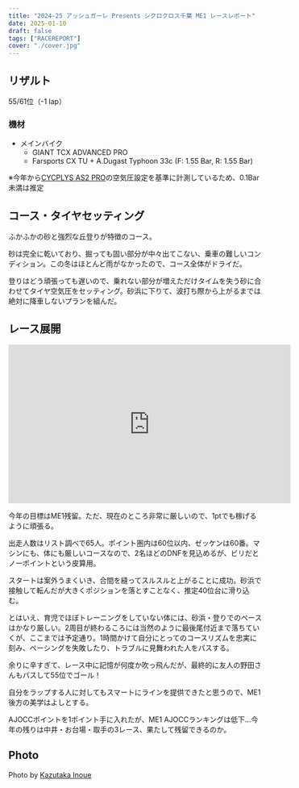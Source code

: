 ```yaml
---
title: "2024-25 アッシュガーレ Presents シクロクロス千葉 ME1 レースレポート"
date: 2025-01-10
draft: false
tags: ["RACEREPORT"]
cover: "./cover.jpg"
---
```


## リザルト

55/61位（-1 lap）

### 機材

- メインバイク
  - GIANT TCX ADVANCED PRO
  - Farsports CX TU + A.Dugast Typhoon 33c (F: 1.55 Bar, R: 1.55 Bar)

※今年から[CYCPLYS AS2 PRO](https://amzn.to/3XXh90k)の空気圧設定を基準に計測しているため、0.1Bar未満は推定

## コース・タイヤセッティング

ふかふかの砂と強烈な丘登りが特徴のコース。

砂は完全に乾いており、掘っても固い部分が中々出てこない、乗車の難しいコンディション。この冬はほとんど雨がなかったので、コース全体がドライだ。

登りはどう頑張っても遅いので、乗れない部分が増えただけタイムを失う砂に合わせてタイヤ空気圧をセッティング。砂浜に下りて、波打ち際から上がるまでは絶対に降車しないプランを組んだ。

## レース展開

<iframe width="560" height="315" src="https://www.youtube.com/embed/jFew-y9Se94?si=QuJaOW8_fOBzc6HQ" title="YouTube video player" frameborder="0" allow="accelerometer; autoplay; clipboard-write; encrypted-media; gyroscope; picture-in-picture; web-share" referrerpolicy="strict-origin-when-cross-origin" allowfullscreen></iframe>

今年の目標はME1残留。ただ、現在のところ非常に厳しいので、1ptでも稼げるように頑張る。

出走人数はリスト調べで65人。ポイント圏内は60位以内、ゼッケンは60番。マシンにも、体にも厳しいコースなので、2名ほどのDNFを見込めるが、ビリだとノーポイントという皮算用。

スタートは案外うまくいき、合間を縫ってスルスルと上がることに成功。砂浜で接触して転んだが大きくポジションを落とすことなく、推定40位台に滑り込む。

とはいえ、育児でほぼトレーニングをしていない体には、砂浜・登りでのペースはかなり厳しい。2周目が終わるころには当然のように最後尾付近まで落ちていくが、ここまでは予定通り。1時間かけて自分にとってのコースリズムを忠実に刻み、ペーシングを失敗したり、トラブルに見舞われた人をパスする。

余りに辛すぎて、レース中に記憶が何度か吹っ飛んだが、最終的に友人の野田さんもパスして55位でゴール！

自分をラップする人に対してもスマートにラインを提供できたと思うので、ME1後方の美学はよしとする。

AJOCCポイントを1ポイント手に入れたが、ME1 AJOCCランキングは低下…今年の残りは中井・お台場・取手の3レース、果たして残留できるのか。

## Photo

Photo by [Kazutaka Inoue](https://x.com/InoueAccount)
